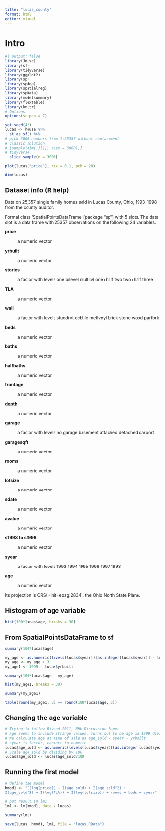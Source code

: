 ```yaml
---
title: "lucas_county"
format: html
editor: visual
---
```


# Intro

```r
#| output: false
library(Jmisc)
library(sf)
library(tidyverse)
library(ggplot2)
library(sp)
library(spdep)
library(spatialreg)
library(spData)
library(modelsummary)
library(flextable)
library(knitr)
# Options
options(scipen = 7)
```

```r
set.seed(42)
lucas <- house %>% 
  st_as_sf() %>% 
# pick 3000 numbers from 1:25357 without replacement
# classic solution
#.[sample(dim(.)[1], size = 3000),]
# tidyverse 
  slice_sample(n = 3000)
```

```r
plot(lucas["price"], cex = 0.1, pch = 20)
```

```r
dim(lucas)
```

## Dataset info (R help)

Data on 25,357 single family homes sold in Lucas County, Ohio, 1993-1998 from the county auditor.

Formal class ‘SpatialPointsDataFrame’ \[package “sp”\] with 5 slots.
The data slot is a data frame with 25357 observations on the following 24 variables.

**price**

:   a numeric vector

**yrbuilt**

:   a numeric vector

**stories**

:   a factor with levels one bilevel multilvl one+half two two+half three

**TLA**

:   a numeric vector

**wall**

:   a factor with levels stucdrvt ccbtile metlvnyl brick stone wood partbrk

**beds**

:   a numeric vector

**baths**

:   a numeric vector

**halfbaths**

:   a numeric vector

**frontage**

:   a numeric vector

**depth**

:   a numeric vector

**garage**

:   a factor with levels no garage basement attached detached carport

**garagesqft**

:   a numeric vector

**rooms**

:   a numeric vector

**lotsize**

:   a numeric vector

**sdate**

:   a numeric vector

**avalue**

:   a numeric vector

**s1993 to s1998**

:   a numeric vector

**syear**

:   a factor with levels 1993 1994 1995 1996 1997 1998

**age**

:   a numeric vector

Its projection is CRS(+init=epsg:2834), the Ohio North State Plane.

## Histogram of age variable

```r
hist(100*lucas$age, breaks = 30)
```

## From SpatialPointsDataFrame to sf

```r
summary(100*lucas$age)
```

```r
my_age <- as.numeric(levels(lucas$syear))[as.integer(lucas$syear)] - lucas$yrbuilt
my_age <- my_age + 3
my_age1 <- 1999 - lucas$yrbuilt
```

```r
summary(100*lucas$age - my_age)
```

```r
hist(my_age1, breaks = 30)
```

```r
summary(my_age1)
```

```r
table(round(my_age1, 3) == round(100*lucas$age, 3))
```

## Changing the age variable

```r
# Trying to follow Bivand 2011, NHH Discussion Paper
# age seems to include strange values. Turns out to be age in 1999 divided by 100
# We calculate age at time of sale as age_sold = syear - yrbuilt
# syear is factor, convert to numeric
lucas$age_sold <- as.numeric(levels(lucas$syear))[as.integer(lucas$syear)] - lucas$yrbuilt
# Scale age_sold by dividing by 100
lucas$age_sold <- lucas$age_sold/100
```

## Running the first model

```r
# define the model
hmod1 <- "I(log(price)) ~ I(age_sold) + I(age_sold^2) + 
I(age_sold^3) + I(log(TLA)) + I(log(lotsize)) + rooms + beds + syear"
```

```r
# put result in lm1
lm1 <- lm(hmod1, data = lucas)
```

```r
summary(lm1)
```

```r
save(lucas, hmod1, lm1, file = "lucas.RData")
```
